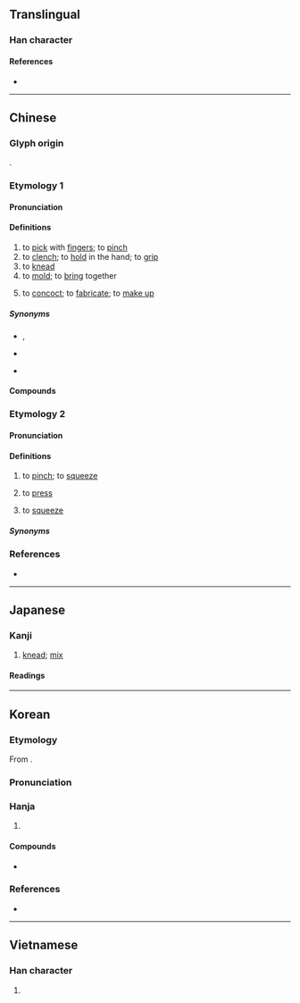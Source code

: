 {{also|揑}}
{{character info}}
==Translingual==

===Han character===
{{Han char|rn=64|rad=手|as=07|sn=10|four=56014|canj=QAG,QHXG,QHXM|ids=⿰扌圼}}

====References====
* {{Han ref|kx=0434.010|dkj=12149|dj=0783.080|hdz=31881.070|uh=634F|ud=25423|bh=AEBA|bd=44730}}

----

==Chinese==

===Glyph origin===
{{Han etym}}
{{Han compound|手|alt1=扌|涅|ls=psc|c1=s|t1=hand|c2=p|abb2=y}}.

===Etymology 1===
{{zh-forms}}

====Pronunciation====
{{zh-pron
|m=niē
|ma=Zh-nie.ogg
|m-s=nia2
|dg=не1
|c=nip6
|c-t=niap2
|g=
|h=pfs=net;gd=niêd6
|j=
|mb=niĕ
|md=
|mn=ml:lia̍t/ni̍h/liap/twv:lia̍p
|mn_note=lia̍t - literary; ni̍h - vernacular; liap/lia̍p - vernacular (俗)
|mn-t=niab4/noih4/nuêh4
|mn-t_note=niab4 - literary; noih4/nuêh4 - vernacular
|w=5nyaq
|x=
|mc=y
|oc=y
|cat=v
}}

====Definitions====
{{zh-hanzi}}

# to [[pick]] with [[finger]]s; to [[pinch]]
# to [[clench]]; to [[hold]] in the hand; to [[grip]]
# to [[knead]]
# to [[mold]]; to [[bring]] together
# {{lb|zh|literary|or in compounds}} to [[concoct]]; to [[fabricate]]; to [[make up]]

=====Synonyms=====
* {{s|to pinch}} {{q|Teochew}} {{zh-l|捘}}, {{q|Hokkien}} {{zh-l|捻}}
* {{s|to clench}} {{zh-l|握}}
* {{s|to concoct}}
{{zh-syn-saurus|捏造}}

====Compounds====
{{zh-der|假捏|信口捏膿|忸捏|吹起捏塌|捏怪排科|捏腳捏手|排捏|捏訣|捏麵人|捏錯兒|捏酸|擠手捏腳|打捏|捏坏|捏詞|捏手捏腳|捏把汗|捏神捏鬼|捏著鼻子|揣歪捏怪|東扭西捏|捏造|捏舌|扭捏|扭扭捏捏|捏胎鬼|捏舌頭|捏弄|拿捏|捏鼻|憑空捏造|捏合|捏塑|捏膿|捏怪|捏積|捏報|誑捏|紐捏|鬼捏青|編捏|捏白}}

===Etymology 2===
{{zh-forms|alt=掟,撜}}

====Pronunciation====
{{zh-pron
|mn=xm:tiⁿ/zz:teⁿ/tp,lk,sx,km,mg,hc:tīⁿ/kh,tn,tc,yl,pn,sg:tēⁿ
|dial=n
|cat=v
}}

====Definitions====
{{zh-hanzi}}

# {{lb|zh|Hokkien}} to [[pinch]]; to [[squeeze]]
# {{lb|zh|Malaysia|&|Singapore|_|Hokkien}} to [[press]]
# {{lb|zh|Singapore|_|Hokkien|&|Teochew}} to [[squeeze]]

=====Synonyms=====
{{zh-dial|按}}

===References===
* {{R:yue:Hanzi}}

{{zh-cat|Intermediate}}

----

==Japanese==

===Kanji===
{{ja-kanji|grade=|rs=手07}}

# [[knead]]; [[mix]]

====Readings====
{{ja-readings
|goon=ねつ
|kanon=でつ
|on=ねち
|kun=こ-ねる
}}

----

==Korean==

===Etymology===
From {{der|ko|ltc|-}} {{ltc-l|捏}}. 

{{collapse|
* {{hanja-dongguk|녀ᇙ〮|nyélq}}
* {{hanja-hunmong|녈〮|nyél|雜語|alt=揑}}
|Historical readings
|bg=#FFFFFF}}

===Pronunciation===
{{ko-hanja-pron|날}}

===Hanja===
{{ko-hanja-search}}
{{ko-hanja|꾸미다|꾸밀|날}}

# {{hanja form of|날|[[knead]]}}

====Compounds====
{{der-top3|Compounds}}
* {{ko-l|날조|捏造}}
{{der-bottom}}

===References===
* {{R:hanjadoc|3990}}

----

==Vietnamese==

===Han character===
{{vi-readings|reading=nát, nạt, nhét, niết|rs=手07}}

# {{rfdef|vi|sort=手07}}